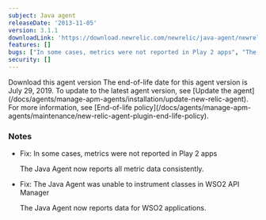 ```yaml
---
subject: Java agent
releaseDate: '2013-11-05'
version: 3.1.1
downloadLink: 'https://download.newrelic.com/newrelic/java-agent/newrelic-agent/3.1.1/'
features: []
bugs: ["In some cases, metrics were not reported in Play 2 apps", "The Java Agent was unable to instrument classes in WSO2 API Manager"]
security: []
---
```

<ButtonGroup>
  <ButtonLink
    role="button"
    to="https://download.newrelic.com/newrelic/java-agent/newrelic-agent/3.1.1/"
    variant="primary"
  >
    Download this agent version
  </ButtonLink>
</ButtonGroup>

<Callout variant="important">
  The end-of-life date for this agent version is July 29, 2019. To update to the latest agent version, see [Update the agent](/docs/agents/manage-apm-agents/installation/update-new-relic-agent). For more information, see [End-of-life policy](/docs/agents/manage-apm-agents/maintenance/new-relic-agent-plugin-end-life-policy).
</Callout>

### Notes

* Fix: In some cases, metrics were not reported in Play 2 apps

  The Java Agent now reports all metric data consistently.
* Fix: The Java Agent was unable to instrument classes in WSO2 API Manager

  The Java Agent now reports data for WSO2 applications.
